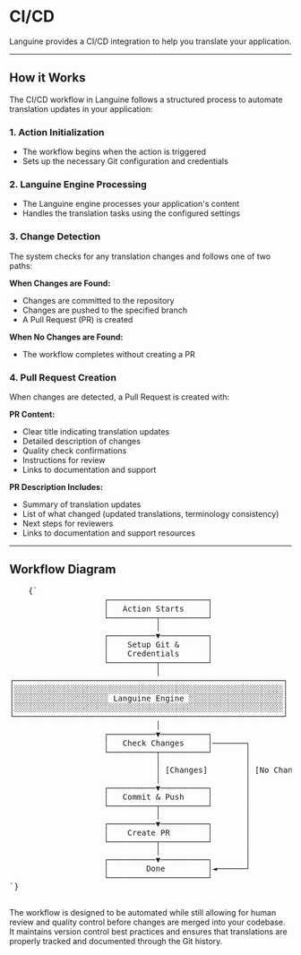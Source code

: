 # CI/CD

Languine provides a CI/CD integration to help you translate your application.

---

## How it Works

The CI/CD workflow in Languine follows a structured process to automate translation updates in your application:

### 1. Action Initialization
- The workflow begins when the action is triggered
- Sets up the necessary Git configuration and credentials

### 2. Languine Engine Processing
- The Languine engine processes your application's content
- Handles the translation tasks using the configured settings

### 3. Change Detection
The system checks for any translation changes and follows one of two paths:

**When Changes are Found:**
- Changes are committed to the repository
- Changes are pushed to the specified branch
- A Pull Request (PR) is created

**When No Changes are Found:**
- The workflow completes without creating a PR

### 4. Pull Request Creation
When changes are detected, a Pull Request is created with:

**PR Content:**
- Clear title indicating translation updates
- Detailed description of changes
- Quality check confirmations
- Instructions for review
- Links to documentation and support

**PR Description Includes:**
- Summary of translation updates
- List of what changed (updated translations, terminology consistency)
- Next steps for reviewers
- Links to documentation and support resources

---

## Workflow Diagram

<div className="flex flex-col items-center justify-center p-4 h-[400px] sm:h-[500px] md:h-[650px]">
  <pre
    className="p-4 text-sm leading-5 mb-4 scale-[0.5] sm:scale-[0.65] md:scale-90 transform-gpu"
    style={{
      fontFamily: "monospace",
      whiteSpace: "pre",
      textAlign: "left",
    }}
  >
    {`
                    ┌─────────────────────┐
                    │   Action Starts     │
                    └──────────┬──────────┘
                               │
                    ┌──────────▼──────────┐
                    │    Setup Git &      │
                    │    Credentials      │
                    └──────────┬──────────┘
                               │
┌─────────────────────────────────────────────────────────┐
│░░░░░░░░░░░░░░░░░░░░░░░░░░░░░░░░░░░░░░░░░░░░░░░░░░░░░░░░░│
│░░░░░░░░░░░░░░░░░░░░ Languine Engine ░░░░░░░░░░░░░░░░░░░░│
│░░░░░░░░░░░░░░░░░░░░░░░░░░░░░░░░░░░░░░░░░░░░░░░░░░░░░░░░░│
└─────────────────────────────────────────────────────────┘
                               │
                    ┌──────────▼──────────┐
                    │   Check Changes     │───────┐
                    └──────────┬──────────┘       │
                               │                  │
                               │ [Changes]        │ [No Changes]
                               │                  │
                    ┌──────────▼──────────┐       │
                    │   Commit & Push     │       │
                    └──────────┬──────────┘       │
                               │                  │
                    ┌──────────▼──────────┐       │
                    │    Create PR        │       │
                    └──────────┬──────────┘       │
                               │                  │
                    ┌──────────▼──────────┐       │
                    │        Done         │◄──────┘
                    └─────────────────────┘
`}
  </pre>
</div>

The workflow is designed to be automated while still allowing for human review and quality control before changes are merged into your codebase. It maintains version control best practices and ensures that translations are properly tracked and documented through the Git history.
